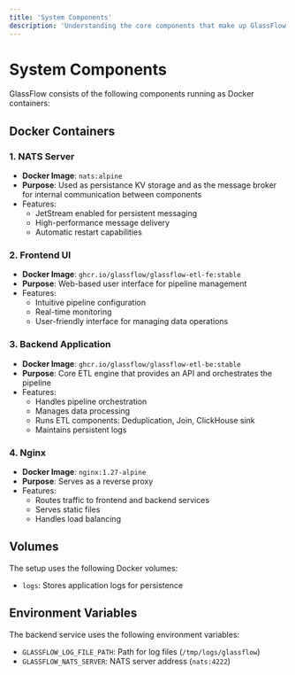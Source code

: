 ```yaml
---
title: 'System Components'
description: 'Understanding the core components that make up GlassFlow'
---
```


# System Components

GlassFlow consists of the following components running as Docker containers:

## Docker Containers

### 1. NATS Server
- **Docker Image**: `nats:alpine`
- **Purpose**: Used as persistance KV storage and as the message broker for internal communication between components
- Features:
  - JetStream enabled for persistent messaging
  - High-performance message delivery
  - Automatic restart capabilities

### 2. Frontend UI
- **Docker Image**: `ghcr.io/glassflow/glassflow-etl-fe:stable`
- **Purpose**: Web-based user interface for pipeline management
- Features:
  - Intuitive pipeline configuration
  - Real-time monitoring
  - User-friendly interface for managing data operations

### 3. Backend Application
- **Docker Image**: `ghcr.io/glassflow/glassflow-etl-be:stable`
- **Purpose**: Core ETL engine that provides an API and orchestrates the pipeline
- Features:
  - Handles pipeline orchestration
  - Manages data processing
  - Runs ETL components: Deduplication, Join, ClickHouse sink
  - Maintains persistent logs

### 4. Nginx
- **Docker Image**: `nginx:1.27-alpine`
- **Purpose**: Serves as a reverse proxy
- Features:
  - Routes traffic to frontend and backend services
  - Serves static files
  - Handles load balancing

## Volumes

The setup uses the following Docker volumes:

- `logs`: Stores application logs for persistence

## Environment Variables

The backend service uses the following environment variables:

- `GLASSFLOW_LOG_FILE_PATH`: Path for log files (`/tmp/logs/glassflow`)
- `GLASSFLOW_NATS_SERVER`: NATS server address (`nats:4222`)